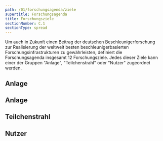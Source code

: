 ```yaml
---
path: /01/forschungsagenda/ziele
supertitle: Forschungsagenda
title: Forschungsziele
sectionNumber: C.1
sectionType: spread
---
```



<div class="spread--left spread-area--intro">

Um auch in Zukunft einen Beitrag der deutschen Beschleunigerforschung zur Realisierung der weltweit besten beschleunigerbasierten Forschungsinfrastrukturen zu gewährleisten, definiert die Forschungsagenda insgesamt 12 Forschungsziele. Jedes dieser Ziele kann einer der Gruppen "Anlage", "Teilchenstrahl" oder "Nutzer" zugeordnet werden.

</div>

<div class="spread--left spread-area--c-1_2 align-bottom">

## Anlage

<ResearchAgenda filter="facility.size" />

<ResearchAgenda filter="facility.construction-cost" />

</div>

<div class="spread--left spread-area--c-2_2 align-bottom">

## Anlage

<ResearchAgenda filter="facility.operability" />

<ResearchAgenda filter="facility.operation-cost" />

<ResearchAgenda filter="facility.energy-efficiency" />

</div>

<div class="spread--right spread-area--c-1_2 align-bottom">

## Teilchenstrahl

<ResearchAgenda filter="beam.emittance" />

<ResearchAgenda filter="beam.intensity-maximum" />

<ResearchAgenda filter="beam.intensity-minimum" />

<ResearchAgenda filter="beam.particle-energy" />

</div>

<div class="spread--right spread-area--c-2_2 align-bottom">

## Nutzer

<ResearchAgenda filter="user.availability" />

<ResearchAgenda filter="user.data-rate" />

<ResearchAgenda filter="user.variable-pulse-structure" />

</div>
